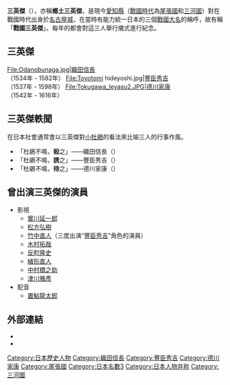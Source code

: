 '''三英傑'''（{{jpn|j=三英傑|hg=さんえいけつ}}），亦稱'''鄉土三英傑'''，是現今[[愛知縣|愛知縣]]（[[戰國時代_(日本)|戰國時代]]為[[尾張國|尾張國]]和[[三河國|三河國]]）對在戰國時代出身於[[名古屋城|名古屋城]]，在當時有能力統一日本的三個[[大名_(稱謂)|戰國大名]]的稱呼，故有稱「'''戰國三英傑'''」。每年的{{Link-ja|名古屋節|名古屋まつり}}都會對這三人舉行儀式進行紀念。

== 三英傑 ==
<gallery>
File:Odanobunaga.jpg|[[織田信長|織田信長]]<br>（1534年 - 1582年）
File:Toyotomi hideyoshi.jpg|[[豐臣秀吉|豐臣秀吉]]<br>（1537年 - 1598年）
File:Tokugawa_Ieyasu2.JPG|[[德川家康|德川家康]]<br>（1542年 - 1616年）
</gallery>

== 三英傑軼聞 ==
在日本社會通常會以三英傑對[[小杜鵑|小杜鵑]]的看法來比喻三人的行事作風。
* 「杜鵑不鳴，'''殺'''之」——織田信長（{{jpn|j=なかぬなら殺してしまへ時鳥}}）
* 「杜鵑不鳴，'''誘'''之」——豐臣秀吉（{{jpn|j=鳴かずともなかして見せふ杜鵑}}）
* 「杜鵑不鳴，'''待'''之」——德川家康（{{jpn|j=なかぬなら鳴まで待よ郭公}}）

== 曾出演三英傑的演員 ==
* 影視
**[[實川延一郎|實川延一郎]]
**[[松方弘樹|松方弘樹]]
**[[竹中直人|竹中直人]]（三度出演“[[丰臣秀吉|豐臣秀吉]]”角色的演員）
**[[木村拓哉|木村拓哉]]
**[[反町隆史|反町隆史]]
**[[緒形直人|緒形直人]]
**[[中村橋之助|中村橋之助]]
**[[津川雅彥|津川雅彥]]
* 配音
**[[置鮎龍太郎|置鮎龍太郎]]

== 外部連結 ==
*[https://web.archive.org/web/20150801182740/http://nagoya-festival.jp/ {{lang|ja|名古屋まつり公式}}]
*[https://web.archive.org/web/20160215142918/http://www.nagoya-info.jp/shiru/saneiketsu.html {{lang|ja|郷土三英傑（公益財団法人名古屋観光コンベンションビューロー）}}]

[[Category:日本歷史人物|Category:日本歷史人物]]
[[Category:織田信長|Category:織田信長]]
[[Category:豐臣秀吉|Category:豐臣秀吉]]
[[Category:德川家康|Category:德川家康]]
[[Category:尾張國|Category:尾張國]]
[[Category:日本名數3|Category:日本名數3]]
[[Category:日本人物并称|Category:日本人物并称]]
[[Category:三河國|Category:三河國]]